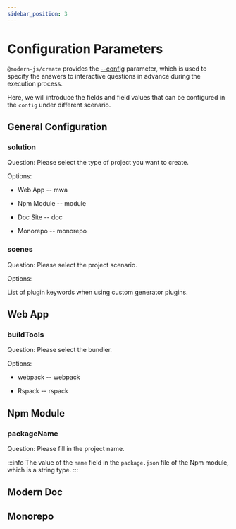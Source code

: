 ```yaml
---
sidebar_position: 3
---
```


# Configuration Parameters

`@modern-js/create` provides the [--config](/guides/topic-detail/generator/create/option.html#-c,---config-<config>) parameter, which is used to specify the answers to interactive questions in advance during the execution process.

Here, we will introduce the fields and field values that can be configured in the `config` under different scenario.

## General Configuration

### solution

Question: Please select the type of project you want to create.

Options:

- Web App -- mwa

- Npm Module -- module

- Doc Site -- doc

- Monorepo -- monorepo

### scenes

Question: Please select the project scenario.

Options:

List of plugin keywords when using custom generator plugins.

## Web App


<LanguageConfig />


<PackageManager />

### buildTools

Question: Please select the bundler.

Options:

- webpack -- webpack

- Rspack -- rspack

## Npm Module

### packageName

Question: Please fill in the project name.

:::info
The value of the `name` field in the `package.json` file of the Npm module, which is a string type.
:::

<LanguageConfig />

<PackageManager />

## Modern Doc

<PackageManager />

## Monorepo

<PackageManager />
